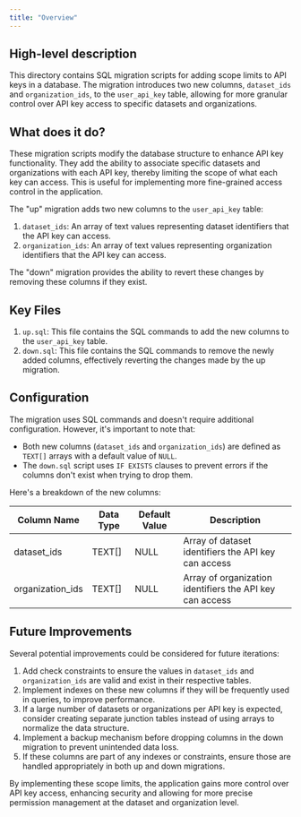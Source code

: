 ```yaml
---
title: "Overview"
---
```


## High-level description
This directory contains SQL migration scripts for adding scope limits to API keys in a database. The migration introduces two new columns, `dataset_ids` and `organization_ids`, to the `user_api_key` table, allowing for more granular control over API key access to specific datasets and organizations.

## What does it do?
These migration scripts modify the database structure to enhance API key functionality. They add the ability to associate specific datasets and organizations with each API key, thereby limiting the scope of what each key can access. This is useful for implementing more fine-grained access control in the application.

The "up" migration adds two new columns to the `user_api_key` table:
1. `dataset_ids`: An array of text values representing dataset identifiers that the API key can access.
2. `organization_ids`: An array of text values representing organization identifiers that the API key can access.

The "down" migration provides the ability to revert these changes by removing these columns if they exist.

## Key Files
1. `up.sql`: This file contains the SQL commands to add the new columns to the `user_api_key` table.
2. `down.sql`: This file contains the SQL commands to remove the newly added columns, effectively reverting the changes made by the up migration.

## Configuration
The migration uses SQL commands and doesn't require additional configuration. However, it's important to note that:

- Both new columns (`dataset_ids` and `organization_ids`) are defined as `TEXT[]` arrays with a default value of `NULL`.
- The `down.sql` script uses `IF EXISTS` clauses to prevent errors if the columns don't exist when trying to drop them.

Here's a breakdown of the new columns:

| Column Name | Data Type | Default Value | Description |
|-------------|-----------|---------------|-------------|
| dataset_ids | TEXT[] | NULL | Array of dataset identifiers the API key can access |
| organization_ids | TEXT[] | NULL | Array of organization identifiers the API key can access |

## Future Improvements
Several potential improvements could be considered for future iterations:

1. Add check constraints to ensure the values in `dataset_ids` and `organization_ids` are valid and exist in their respective tables.
2. Implement indexes on these new columns if they will be frequently used in queries, to improve performance.
3. If a large number of datasets or organizations per API key is expected, consider creating separate junction tables instead of using arrays to normalize the data structure.
4. Implement a backup mechanism before dropping columns in the down migration to prevent unintended data loss.
5. If these columns are part of any indexes or constraints, ensure those are handled appropriately in both up and down migrations.

By implementing these scope limits, the application gains more control over API key access, enhancing security and allowing for more precise permission management at the dataset and organization level.